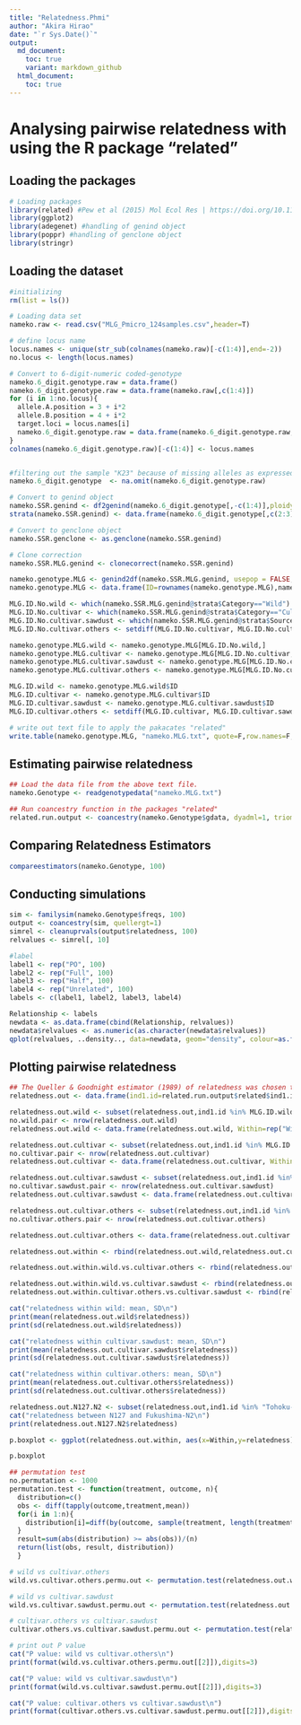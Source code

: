 ```yaml
---
title: "Relatedness.Phmi"
author: "Akira Hirao"
date: "`r Sys.Date()`"
output: 
  md_document:
    toc: true
    variant: markdown_github
  html_document:
    toc: true
---
```


# Analysing pairwise relatedness with using the R package "related" 

## Loading the packages

```r
# Loading packages
library(related) #Pew et al (2015) Mol Ecol Res | https://doi.org/10.1111/1755-0998.12323
library(ggplot2)
library(adegenet) #handling of genind object
library(poppr) #handling of genclone object
library(stringr)
```

## Loading the dataset

```r
#initializing
rm(list = ls())

# Loading data set
nameko.raw <- read.csv("MLG_Pmicro_124samples.csv",header=T)

# define locus name
locus.names <- unique(str_sub(colnames(nameko.raw)[-c(1:4)],end=-2))
no.locus <- length(locus.names)

# Convert to 6-digit-numeric coded-genotype
nameko.6_digit.genotype.raw = data.frame()
nameko.6_digit.genotype.raw = data.frame(nameko.raw[,c(1:4)])
for (i in 1:no.locus){
  allele.A.position = 3 + i*2
  allele.B.position = 4 + i*2
  target.loci = locus.names[i]
  nameko.6_digit.genotype.raw = data.frame(nameko.6_digit.genotype.raw, target.loci = paste(formatC(nameko.raw[,allele.A.position],width=3, flag="0"),formatC(nameko.raw[,allele.B.position],width=3, flag="0"),sep=""))
}
colnames(nameko.6_digit.genotype.raw)[-c(1:4)] <- locus.names


#filtering out the sample "K23" because of missing alleles as expressed "NA"
nameko.6_digit.genotype  <- na.omit(nameko.6_digit.genotype.raw)

# Convert to genind object
nameko.SSR.genind <- df2genind(nameko.6_digit.genotype[,-c(1:4)],ploidy=2,ncode=3,ind.name=nameko.6_digit.genotype$ID,pop=nameko.6_digit.genotype$Category)
strata(nameko.SSR.genind) <- data.frame(nameko.6_digit.genotype[,c(2:3)])

# Convert to genclone object
nameko.SSR.genclone <- as.genclone(nameko.SSR.genind)

# Clone correction
nameko.SSR.MLG.genind <- clonecorrect(nameko.SSR.genind)

nameko.genotype.MLG <- genind2df(nameko.SSR.MLG.genind, usepop = FALSE, oneColPerAll = TRUE)
nameko.genotype.MLG <- data.frame(ID=rownames(nameko.genotype.MLG),nameko.genotype.MLG)

MLG.ID.No.wild <- which(nameko.SSR.MLG.genind@strata$Category=="Wild")
MLG.ID.No.cultivar <- which(nameko.SSR.MLG.genind@strata$Category=="Cultivar")
MLG.ID.No.cultivar.sawdust <- which(nameko.SSR.MLG.genind@strata$Source=="Cultivar.sawdust.JPN")
MLG.ID.No.cultivar.others <- setdiff(MLG.ID.No.cultivar, MLG.ID.No.cultivar.sawdust)

nameko.genotype.MLG.wild <- nameko.genotype.MLG[MLG.ID.No.wild,]
nameko.genotype.MLG.cultivar <- nameko.genotype.MLG[MLG.ID.No.cultivar,]
nameko.genotype.MLG.cultivar.sawdust <- nameko.genotype.MLG[MLG.ID.No.cultivar.sawdust,]
nameko.genotype.MLG.cultivar.others <- nameko.genotype.MLG[MLG.ID.No.cultivar.others,]

MLG.ID.wild <- nameko.genotype.MLG.wild$ID
MLG.ID.cultivar <- nameko.genotype.MLG.cultivar$ID
MLG.ID.cultivar.sawdust <- nameko.genotype.MLG.cultivar.sawdust$ID
MLG.ID.cultivar.others <- setdiff(MLG.ID.cultivar, MLG.ID.cultivar.sawdust)

# write out text file to apply the pakacates "related"
write.table(nameko.genotype.MLG, "nameko.MLG.txt", quote=F,row.names=F,col.names=F, append=F)
```

## Estimating pairwise relatedness

```r
## Load the data file from the above text file.
nameko.Genotype <- readgenotypedata("nameko.MLG.txt")

## Run coancestry function in the packages "related"
related.run.output <- coancestry(nameko.Genotype$gdata, dyadml=1, trioml=1, lynchli=1, lynchrd=1, quellergt=1, ritland =1, wang=1)
```

## Comparing Relatedness Estimators

```r
compareestimators(nameko.Genotype, 100)
```

## Conducting simulations 

```r
sim <- familysim(nameko.Genotype$freqs, 100)
output <- coancestry(sim, quellergt=1)
simrel <- cleanuprvals(output$relatedness, 100)
relvalues <- simrel[, 10]

#label
label1 <- rep("PO", 100)
label2 <- rep("Full", 100)
label3 <- rep("Half", 100)
label4 <- rep("Unrelated", 100)
labels <- c(label1, label2, label3, label4)

Relationship <- labels
newdata <- as.data.frame(cbind(Relationship, relvalues))
newdata$relvalues <- as.numeric(as.character(newdata$relvalues))
qplot(relvalues, ..density.., data=newdata, geom="density", colour=as.factor(Relationship), xlab="Relatedness Value", ylab="Density")
```

## Plotting pairwise relatedness

```r
## The Queller & Goodnight estimator (1989) of relatedness was chosen to applied for the following analyses
relatedness.out <- data.frame(ind1.id=related.run.output$related$ind1.id, ind2.id=related.run.output$related$ind2.id, relatedness=related.run.output$related$quellergt)

relatedness.out.wild <- subset(relatedness.out,ind1.id %in% MLG.ID.wild & ind2.id %in% MLG.ID.wild)
no.wild.pair <- nrow(relatedness.out.wild)
relatedness.out.wild <- data.frame(relatedness.out.wild, Within=rep("Wild",no.wild.pair))

relatedness.out.cultivar <- subset(relatedness.out,ind1.id %in% MLG.ID.cultivar & ind2.id %in% MLG.ID.cultivar)
no.cultivar.pair <- nrow(relatedness.out.cultivar)
relatedness.out.cultivar <- data.frame(relatedness.out.cultivar, Within=rep("Cultivar",no.cultivar.pair))

relatedness.out.cultivar.sawdust <- subset(relatedness.out,ind1.id %in% MLG.ID.cultivar.sawdust & ind2.id %in% MLG.ID.cultivar.sawdust)
no.cultivar.sawdust.pair <- nrow(relatedness.out.cultivar.sawdust)
relatedness.out.cultivar.sawdust <- data.frame(relatedness.out.cultivar.sawdust, Within=rep("Cultivar.sawdust",no.cultivar.sawdust.pair))

relatedness.out.cultivar.others <- subset(relatedness.out,ind1.id %in% MLG.ID.cultivar.others & ind2.id %in% MLG.ID.cultivar.others)
no.cultivar.others.pair <- nrow(relatedness.out.cultivar.others)

relatedness.out.cultivar.others <- data.frame(relatedness.out.cultivar.others, Within=rep("Cultivar.others",no.cultivar.others.pair))

relatedness.out.within <- rbind(relatedness.out.wild,relatedness.out.cultivar.sawdust,relatedness.out.cultivar.others)

relatedness.out.within.wild.vs.cultivar.others <- rbind(relatedness.out.wild,relatedness.out.cultivar.others)

relatedness.out.within.wild.vs.cultivar.sawdust <- rbind(relatedness.out.wild,relatedness.out.cultivar.sawdust)
relatedness.out.within.cultivar.others.vs.cultivar.sawdust <- rbind(relatedness.out.cultivar.others,relatedness.out.cultivar.sawdust)

cat("relatedness within wild: mean, SD\n")
print(mean(relatedness.out.wild$relatedness))
print(sd(relatedness.out.wild$relatedness))

cat("relatedness within cultivar.sawdust: mean, SD\n")
print(mean(relatedness.out.cultivar.sawdust$relatedness))
print(sd(relatedness.out.cultivar.sawdust$relatedness))

cat("relatedness within cultivar.others: mean, SD\n")
print(mean(relatedness.out.cultivar.others$relatedness))
print(sd(relatedness.out.cultivar.others$relatedness))

relatedness.out.N127.N2 <- subset(relatedness.out,ind1.id %in% "Tohoku-N127" & ind2.id %in% "Fukushima-N2")
cat("relatedness between N127 and Fukushima-N2\n")
print(relatedness.out.N127.N2$relatedness)

p.boxplot <- ggplot(relatedness.out.within, aes(x=Within,y=relatedness)) + geom_boxplot() + xlab("") + ylab("Relatedness")

p.boxplot
```

```r
## permutation test
no.permutation <- 1000
permutation.test <- function(treatment, outcome, n){
  distribution=c()
  obs <- diff(tapply(outcome,treatment,mean))
  for(i in 1:n){
    distribution[i]=diff(by(outcome, sample(treatment, length(treatment), FALSE), mean))
  }
  result=sum(abs(distribution) >= abs(obs))/(n)
  return(list(obs, result, distribution))
  }

# wild vs cultivar.others
wild.vs.cultivar.others.permu.out <- permutation.test(relatedness.out.within.wild.vs.cultivar.others$Within, relatedness.out.within.wild.vs.cultivar.others$relatedness, no.permutation)

# wild vs cultivar.sawdust
wild.vs.cultivar.sawdust.permu.out <- permutation.test(relatedness.out.within.wild.vs.cultivar.sawdust$Within, relatedness.out.within.wild.vs.cultivar.sawdust$relatedness, no.permutation)

# cultivar.others vs cultivar.sawdust
cultivar.others.vs.cultivar.sawdust.permu.out <- permutation.test(relatedness.out.within.cultivar.others.vs.cultivar.sawdust$Within, relatedness.out.within.cultivar.others.vs.cultivar.sawdust$relatedness, no.permutation)

# print out P value
cat("P value: wild vs cultivar.others\n")
print(format(wild.vs.cultivar.others.permu.out[[2]]),digits=3)

cat("P value: wild vs cultivar.sawdust\n")
print(format(wild.vs.cultivar.sawdust.permu.out[[2]]),digits=3)

cat("P value: cultivar.others vs cultivar.sawdust\n")
print(format(cultivar.others.vs.cultivar.sawdust.permu.out[[2]]),digits=3)
```